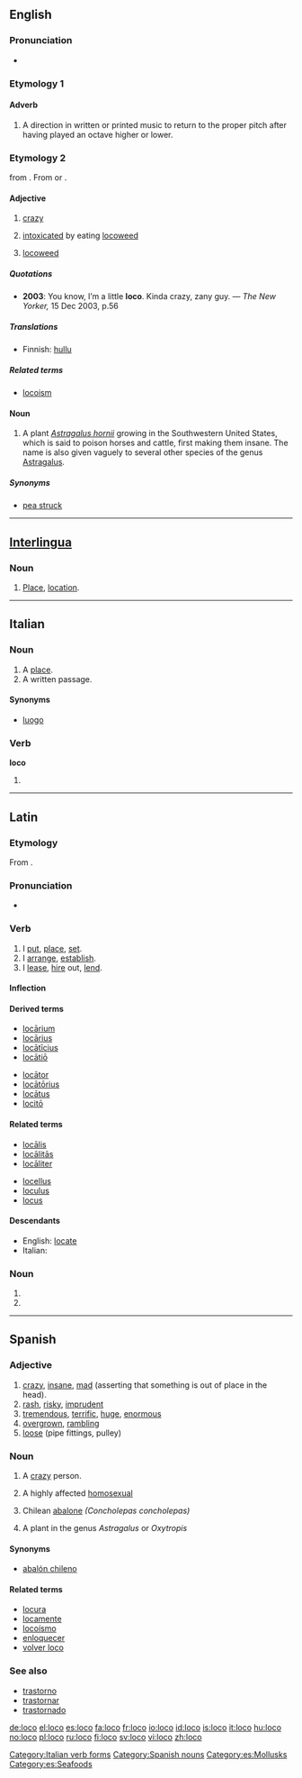 {{also|locò}}
==English==

===Pronunciation===
* {{rhymes|əʊkəʊ}}

===Etymology 1===
{{etyl|it}}

====Adverb====
{{en-adj}}

# {{music}} A direction in written or printed music to return to the proper pitch after having played an octave higher or lower.

===Etymology 2===
{{etyl|es}} {{term|loco||insane, crazy|lang=es}} from {{term|loco||loose|lang=es}}. From {{etyl|grc}} {{term|γλαυκός||clear|sc=Grek|lang=grc}} or {{etyl|ar}} {{term|لوق|لَوَق|tr=láwaq|foolish|sc=Arab|lang=ar}}.

====Adjective====
{{en-adj}}

# {{colloquial}} [[crazy]]
# {{context|western United States}} [[intoxicated]] by eating [[locoweed]]
# {{context|western United States}} [[locoweed]]
 
=====Quotations=====
* '''2003''': You know, I’m a little '''loco'''. Kinda crazy, zany guy. — ''The New Yorker,'' 15 Dec 2003, p.56

=====Translations=====
{{trans-top|crazy}}
* Finnish: [[hullu]]
{{trans-mid}}
{{trans-bottom}}

=====Related terms=====
*[[locoism]]

====Noun====
{{en-noun}}

# {{botany}} A plant ''[[Astragalus hornii]]'' growing in the Southwestern United States, which is said to poison horses and cattle, first making them insane. The name is also given vaguely to several other species of the genus [[Astragalus]].

=====Synonyms=====
* [[pea struck]]

----

==[[Interlingua]]==

===Noun===
{{ia-noun|s}}

# [[place|Place]], [[location]].

----

==Italian==

===Noun===
{{it-noun|loc|m|o|hi}}

# A [[place]].
# A written passage.

====Synonyms====
* [[luogo]]

===Verb===
'''loco'''

# {{form of|[[first-person|First-person]] [[singular]] [[present tense]]|[[locare#Italian|locare]]|lang=Italian}}

[[Category:Italian verb forms]]

----

==Latin==

===Etymology===
From {{term|locus||place, location|lang=la}}.

===Pronunciation===
* {{a|Classical}} {{IPA|/ˈlo.koː/|lang=la}}

===Verb===
{{la-verb|loco|locō|locare|locāre|locavi|locāvī|locatum|locātum}}

# I [[put]], [[place]], [[set]].
# I [[arrange]], [[establish]].
# I [[lease]], [[hire]] out, [[lend]].

====Inflection====
{{la-conj-1st|loc|locāv|locāt|11=loc|22=locav|33=locat}}

====Derived terms====
{{top2}}
* [[locarium|locārium]]
* [[locarius|locārius]]
* [[locaticius|locātīcius]]
* [[locatio|locātiō]]
{{mid2}}
* [[locator#Latin|locātor]]
* [[locatorius|locātōrius]]
* [[locatus|locātus]]
* [[locito|locitō]]
{{bottom}}

====Related terms====
{{top2}}
* [[localis|locālis]]
* [[localitas|locālitās]]
* [[localiter|locāliter]]
{{mid2}}
* [[locellus]]
* [[loculus]]
* [[locus]]
{{bottom}}

====Descendants====
* English: [[locate]]
* Italian: {{l|it|locare}}

===Noun===
{{la-noun-form|locō}}

# {{inflection of|locus|locus|dat|m|s|lang=la}}
# {{inflection of|locus|locus|abl|m|s|lang=la}}

----

==Spanish==

===Adjective===
{{es-adj|f=loca}}

# [[crazy]], [[insane]], [[mad]] (asserting that something is out of place in the head).
# [[rash]], [[risky]], [[imprudent]]
# [[tremendous]], [[terrific]], [[huge]], [[enormous]]
# [[overgrown]], [[rambling]]
# [[loose]] (pipe fittings, pulley)

===Noun===
{{es-noun-mf|f=loca}}

# {{pejorative|lang=es}} A [[crazy]] person.
# A highly affected [[homosexual]]
# {{context|lang=es|Chile}} Chilean [[abalone]] ''(Concholepas concholepas)''
# A plant in the genus ''Astragalus'' or ''Oxytropis''

====Synonyms====
* {{sense|abalone}} [[abalón chileno]]

====Related terms====
* [[locura]]
* [[locamente]]
* [[locoísmo]]
* [[enloquecer]]
* [[volver loco]]

===See also===
* [[trastorno]]
* [[trastornar]]
* [[trastornado]]

[[Category:Spanish nouns]]
[[Category:es:Mollusks]]
[[Category:es:Seafoods]]

[[de:loco]]
[[el:loco]]
[[es:loco]]
[[fa:loco]]
[[fr:loco]]
[[io:loco]]
[[id:loco]]
[[is:loco]]
[[it:loco]]
[[hu:loco]]
[[no:loco]]
[[pl:loco]]
[[ru:loco]]
[[fi:loco]]
[[sv:loco]]
[[vi:loco]]
[[zh:loco]]